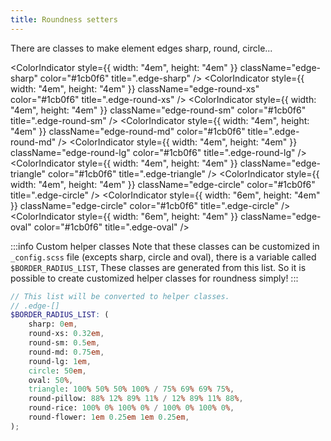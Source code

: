 ```yaml
---
title: Roundness setters
---
```



There are classes to make element edges sharp, round, circle...

<ColorIndicator style={{ width: "4em", height: "4em" }} className="edge-sharp" color="#1cb0f6" title=".edge-sharp" />
<ColorIndicator
	style={{ width: "4em", height: "4em" }}
	className="edge-round-xs"
	color="#1cb0f6"
	title=".edge-round-xs"
/>
<ColorIndicator
	style={{ width: "4em", height: "4em" }}
	className="edge-round-sm"
	color="#1cb0f6"
	title=".edge-round-sm"
/>
<ColorIndicator
	style={{ width: "4em", height: "4em" }}
	className="edge-round-md"
	color="#1cb0f6"
	title=".edge-round-md"
/>
<ColorIndicator
	style={{ width: "4em", height: "4em" }}
	className="edge-round-lg"
	color="#1cb0f6"
	title=".edge-round-lg"
/>
<ColorIndicator
	style={{ width: "4em", height: "4em" }}
	className="edge-triangle"
	color="#1cb0f6"
	title=".edge-triangle"
/>
<ColorIndicator style={{ width: "4em", height: "4em" }} className="edge-circle" color="#1cb0f6" title=".edge-circle" />
<ColorIndicator style={{ width: "6em", height: "4em" }} className="edge-circle" color="#1cb0f6" title=".edge-circle" />
<ColorIndicator style={{ width: "6em", height: "4em" }} className="edge-oval" color="#1cb0f6" title=".edge-oval" />
<br />

:::info Custom helper classes
Note that these classes can be customized in `_config.scss` file (excepts sharp, circle and oval),
there is a variable called `$BORDER_RADIUS_LIST`,
These classes are generated from this list.
So it is possible to create customized helper classes for roundness simply!
:::

```scss {12-14} title="_config.scss"
// This list will be converted to helper classes.
// .edge-[]
$BORDER_RADIUS_LIST: (
	sharp: 0em,
	round-xs: 0.32em,
	round-sm: 0.5em,
	round-md: 0.75em,
	round-lg: 1em,
	circle: 50em,
	oval: 50%,
	triangle: 100% 50% 50% 100% / 75% 69% 69% 75%,
	round-pillow: 88% 12% 89% 11% / 12% 89% 11% 88%,
	round-rice: 100% 0% 100% 0% / 100% 0% 100% 0%,
	round-flower: 1em 0.25em 1em 0.25em,
);
```
